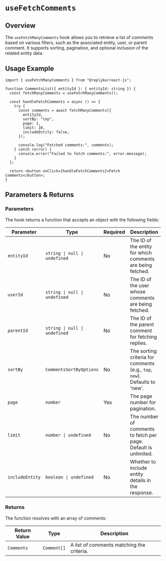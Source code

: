 # `useFetchComments`

## Overview

The `useFetchManyComments` hook allows you to retrieve a list of comments based on various filters, such as the associated entity, user, or parent comment. It supports sorting, pagination, and optional inclusion of the related entity data.


## Usage Example

```tsx
import { useFetchManyComments } from "@replyke/react-js";

function CommentsList({ entityId }: { entityId: string }) {
  const fetchManyComments = useFetchManyComments();

  const handleFetchComments = async () => {
    try {
      const comments = await fetchManyComments({
        entityId,
        sortBy: "top",
        page: 1,
        limit: 10,
        includeEntity: false,
      });

      console.log("Fetched comments:", comments);
    } catch (error) {
      console.error("Failed to fetch comments:", error.message);
    }
  };

  return <button onClick={handleFetchComments}>Fetch Comments</button>;
}
```


## Parameters & Returns

### Parameters

The hook returns a function that accepts an object with the following fields:

| Parameter        | Type                        | Required | Description                                                        |
|------------------|-----------------------------|----------|--------------------------------------------------------------------|
| `entityId`       | `string \| null \| undefined` | No       | The ID of the entity for which comments are being fetched.         |
| `userId`         | `string \| null \| undefined` | No       | The ID of the user whose comments are being fetched.               |
| `parentId`       | `string \| null \| undefined` | No       | The ID of the parent comment for fetching replies.                 |
| `sortBy`         | `CommentsSortByOptions`     | No      | The sorting criteria for comments (e.g., `top`, `new`). Defaults to 'new'.            |
| `page`           | `number`                   | Yes      | The page number for pagination.                                    |
| `limit`          | `number \| undefined`        | No       | The number of comments to fetch per page. Default is unlimited.    |
| `includeEntity`  | `boolean \| undefined`       | No       | Whether to include entity details in the response.                 |

### Returns

The function resolves with an array of comments:

| Return Value    | Type          | Description                              |
|-----------------|---------------|------------------------------------------|
| `Comments` | `Comment[]` | A list of comments matching the criteria. |
